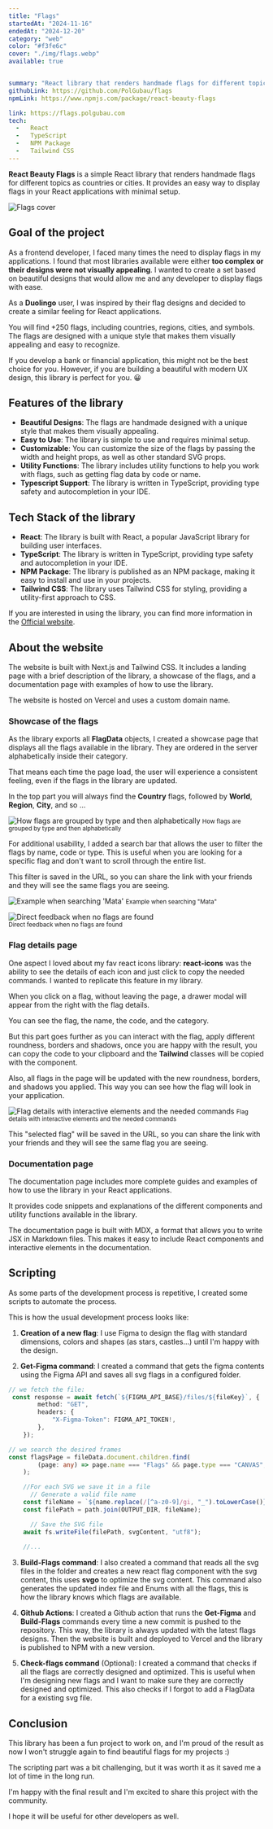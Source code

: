 ```yaml
---
title: "Flags"
startedAt: "2024-11-16"
endedAt: "2024-12-20"
category: "web"
color: "#f3fe6c"
cover: "./img/flags.webp"
available: true


summary: "React library that renders handmade flags for different topics as countries or cities. It provides an easy way to display flags in your website without a setup."
githubLink: https://github.com/PolGubau/flags
npmLink: https://www.npmjs.com/package/react-beauty-flags

link: https://flags.polgubau.com
tech: 
  -   React
  -   TypeScript
  -   NPM Package
  -   Tailwind CSS
---
```



 **React Beauty Flags** is a simple React library that renders handmade flags for different topics as countries or cities. It provides an easy way to display flags in your React applications with minimal setup.

<Image
    alt="Flags cover"
    width={720}
    height={480}
    className="rounded-xl h-full max-h-[300px] md:max-h-[400px] object-contain show-animation"
    src={flagsOg}
  />

## Goal of the project

As a frontend developer, I faced many times the need to display flags in my applications. I found that most libraries available were either **too complex or their designs were not visually appealing**. I wanted to create a set based on beautiful designs that would allow me and any developer to display flags with ease.

As a **Duolingo** user, I was inspired by their flag designs and decided to create a similar feeling for React applications.

You will find +250 flags, including countries, regions, cities, and symbols. The flags are designed with a unique style that makes them visually appealing and easy to recognize.

If you develop a bank or financial application, this might not be the best choice for you. However, if you are building a beautiful with modern UX design, this library is perfect for you. 😀


## Features of the library

- **Beautiful Designs**: The flags are handmade designed with a unique style that makes them visually appealing.
- **Easy to Use**: The library is simple to use and requires minimal setup.
- **Customizable**: You can customize the size of the flags by passing the width and height props, as well as other standard SVG props.
- **Utility Functions**: The library includes utility functions to help you work with flags, such as getting flag data by code or name.
- **Typescript Support**: The library is written in TypeScript, providing type safety and autocompletion in your IDE.

## Tech Stack of the library

- **React**: The library is built with React, a popular JavaScript library for building user interfaces.
- **TypeScript**: The library is written in TypeScript, providing type safety and autocompletion in your IDE.
- **NPM Package**: The library is published as an NPM package, making it easy to install and use in your projects.
- **Tailwind CSS**: The library uses Tailwind CSS for styling, providing a utility-first approach to CSS.



If you are interested in using the library, you can find more information in the [Official website](https://flags.polgubau.com).

## About the website

The website is built with Next.js and Tailwind CSS. It includes a landing page with a brief description of the library, a showcase of the flags, and a documentation page with examples of how to use the library.

The website is hosted on Vercel and uses a custom domain name. 

### Showcase of the flags

As the library exports all **FlagData** objects, I created a showcase page that displays all the flags available in the library. They are ordered in the server alphabetically inside their category.

That means each time the page load, the user will experience a consistent feeling, even if the flags in the library are updated. 

In the top part you will always find the **Country** flags, followed by **World**, **Region**, **City**, and so ... 
<div className='flex flex-col gap-2 show-animation'>
<Image
    alt="How flags are grouped by type and then alphabetically"
    width={250}
    height={400}
    className="rounded-xl h-full max-h-[300px] object-cover"
    src={Q3}
  />
    <small>How flags are grouped by type and then alphabetically</small>
  </div>


For additional usability, I added a search bar that allows the user to filter the flags by name, code or type. This is useful when you are looking for a specific flag and don't want to scroll through the entire list.

This filter is saved in the URL, so you can share the link with your friends and they will see the same flags you are seeing.

<div className='grid md:grid-cols-2 gap-4'>
<div className='flex flex-col gap-2 show-animation'>
<Image
    alt="Example when searching 'Mata'"
    width={550}
    height={400}
    className="rounded-xl h-full max-h-[350px] w-full object-cover"
    src={Q2}
  />
  <small>Example when searching "Mata"</small>
  </div>
  <div className='flex flex-col gap-2 show-animation'>

  <Image
    alt="Direct feedback when no flags are found"
    width={550}
    height={400}
    className="rounded-xl h-full max-h-[350px] w-full object-cover"
    src={Q1}
  />  
  <small>Direct feedback when no flags are found </small>
  </div>
</div>


### Flag details page

One aspect I loved about my fav react icons library: **react-icons** was the ability to see the details of each icon and just click to copy the needed commands. I wanted to replicate this feature in my library.

When you click on a flag, without leaving the page, a drawer modal will appear from the right with the flag details. 

You can see the flag, the name, the code, and the category.

But this part goes further as you can interact with the flag, apply different roundness, borders and shadows, once you are happy with the result, you can copy the code to your clipboard and the **Tailwind** classes will be copied with the component.

Also, all flags in the page will be updated with the new roundness, borders, and shadows you applied. This way you can see how the flag will look in your application.


   <div className='flex flex-col gap-2'>

  <Image
    alt="Flag details with interactive elements and the needed commands"
    width={250}
    height={500}
    className="rounded-xl h-full max-h-[500px] show-animation"
    src={flags1}
  />
    <small>Flag details with interactive elements and the needed commands</small>
  </div>

  This "selected flag" will be saved in the URL, so you can share the link with your friends and they will see the same flag you are seeing.

  ### Documentation page

The documentation page includes more complete guides and examples of how to use the library in your React applications. 

It provides code snippets and explanations of the different components and utility functions available in the library.

The documentation page is built with MDX, a format that allows you to write JSX in Markdown files. This makes it easy to include React components and interactive elements in the documentation.


## Scripting

As some parts of the development process is repetitive, I created some scripts to automate the process.

This is how the usual development process looks like:

1. **Creation of a new flag**: I use Figma to design the flag with standard dimensions, colors and shapes (as stars, castles...) until I'm happy with the design.

2. **Get-Figma command**: I created a command that gets the figma contents using the Figma API and saves all svg flags in a configured folder.

```typescript
// we fetch the file: 
 const response = await fetch(`${FIGMA_API_BASE}/files/${fileKey}`, {
        method: "GET",
        headers: {
            "X-Figma-Token": FIGMA_API_TOKEN!,
        },
    });

// we search the desired frames
const flagsPage = fileData.document.children.find(
        (page: any) => page.name === "Flags" && page.type === "CANVAS",
    );

    //For each SVG we save it in a file
      // Generate a valid file name
    const fileName = `${name.replace(/[^a-z0-9]/gi, "_").toLowerCase()}.svg`;
    const filePath = path.join(OUTPUT_DIR, fileName);

      // Save the SVG file
    await fs.writeFile(filePath, svgContent, "utf8");
    
    //... 
```

3. **Build-Flags command**: I also created a command that reads all the svg files in the folder and creates a new react flag component with the svg content, this uses **svgo** to optimize the svg content. This command also generates the updated index file and Enums with all the flags, this is how the library knows which flags are available.

4. **Github Actions**: I created a Github action that runs the **Get-Figma** and **Build-Flags** commands every time a new commit is pushed to the repository. This way, the library is always updated with the latest flags designs. Then the website is built and deployed to Vercel and the library is published to NPM with a new version.

 
5. **Check-flags command** (Optional): I created a command that checks if all the flags are correctly designed and optimized. This is useful when I'm designing new flags and I want to make sure they are correctly designed and optimized. This also checks if I forgot to add a FlagData for a existing svg file.

 
## Conclusion

This library has been a fun project to work on, and I'm proud of the result as now I won't struggle again to find beautiful flags for my projects :)

The scripting part was a bit challenging, but it was worth it as it saved me a lot of time in the long run. 

I'm happy with the final result and I'm excited to share this project with the community. 

I hope it will be useful for other developers as well.